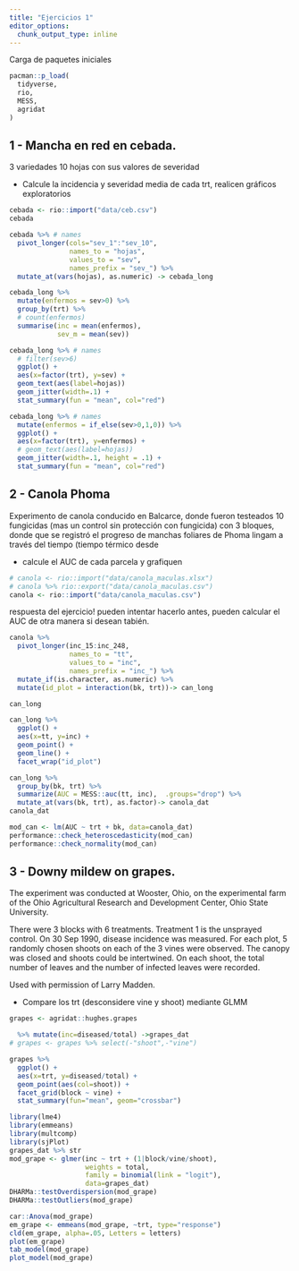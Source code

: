```yaml
---
title: "Ejercicios 1"
editor_options: 
  chunk_output_type: inline
---
```


Carga de paquetes iniciales

```r
pacman::p_load(
  tidyverse,
  rio,
  MESS,
  agridat
)
```


## 1 - Mancha en red en cebada.

3 variedades 10 hojas con sus valores de severidad

-   Calcule la incidencia y severidad media de cada trt, realicen gráficos exploratorios

```r
cebada <- rio::import("data/ceb.csv")
cebada
```

```r
cebada %>% # names
  pivot_longer(cols="sev_1":"sev_10", 
               names_to = "hojas", 
               values_to = "sev",
               names_prefix = "sev_") %>% 
  mutate_at(vars(hojas), as.numeric) -> cebada_long

cebada_long %>% 
  mutate(enfermos = sev>0) %>%
  group_by(trt) %>% 
  # count(enfermos)
  summarise(inc = mean(enfermos),
            sev_m = mean(sev))
```

```r
cebada_long %>% # names
  # filter(sev>6)
  ggplot() + 
  aes(x=factor(trt), y=sev) + 
  geom_text(aes(label=hojas))
  geom_jitter(width=.1) + 
  stat_summary(fun = "mean", col="red")
```

```r
cebada_long %>% # names
  mutate(enfermos = if_else(sev>0,1,0)) %>%
  ggplot() + 
  aes(x=factor(trt), y=enfermos) + 
  # geom_text(aes(label=hojas))
  geom_jitter(width=.1, height = .1) + 
  stat_summary(fun = "mean", col="red")
```

## 2 - Canola Phoma

Experimento de canola conducido en Balcarce, donde fueron testeados 10 fungicidas (mas un control sin protección con fungicida) con 3 bloques, donde que se registró el progreso de manchas foliares de Phoma lingam a través del tiempo (tiempo térmico desde 

-   calcule el AUC de cada parcela y grafiquen

```r
# canola <- rio::import("data/canola_maculas.xlsx")
# canola %>% rio::export("data/canola_maculas.csv")
canola <- rio::import("data/canola_maculas.csv")
```

respuesta del ejercicio! pueden intentar hacerlo antes, pueden calcular el AUC de otra manera si desean tabién. 
```r
canola %>%  
  pivot_longer(inc_15:inc_248, 
               names_to = "tt", 
               values_to = "inc", 
               names_prefix = "inc_") %>% 
  mutate_if(is.character, as.numeric) %>% 
  mutate(id_plot = interaction(bk, trt))-> can_long

can_long
```

```r
can_long %>% 
  ggplot() + 
  aes(x=tt, y=inc) + 
  geom_point() + 
  geom_line() + 
  facet_wrap("id_plot")
```


```r
can_long %>%
  group_by(bk, trt) %>%
  summarize(AUC = MESS::auc(tt, inc),  .groups="drop") %>% 
  mutate_at(vars(bk, trt), as.factor)-> canola_dat
canola_dat
```

```r
mod_can <- lm(AUC ~ trt + bk, data=canola_dat)
performance::check_heteroscedasticity(mod_can)
performance::check_normality(mod_can)
```

## 3 - Downy mildew on grapes.

The experiment was conducted at Wooster, Ohio, on the experimental farm of the Ohio Agricultural Research and Development Center, Ohio State University.

There were 3 blocks with 6 treatments. Treatment 1 is the unsprayed control. On 30 Sep 1990, disease incidence was measured. For each plot, 5 randomly chosen shoots on each of the 3 vines were observed. The canopy was closed and shoots could be intertwined. On each shoot, the total number of leaves and the number of infected leaves were recorded.

Used with permission of Larry Madden.

-   Compare los trt (desconsidere vine y shoot) mediante GLMM

```r
grapes <- agridat::hughes.grapes

  %>% mutate(inc=diseased/total) ->grapes_dat
# grapes <- grapes %>% select(-"shoot",-"vine")
```
```r
grapes %>% 
  ggplot() + 
  aes(x=trt, y=diseased/total) +
  geom_point(aes(col=shoot)) + 
  facet_grid(block ~ vine) + 
  stat_summary(fun="mean", geom="crossbar")

```
```r
library(lme4)
library(emmeans)
library(multcomp)
library(sjPlot)
grapes_dat %>% str
mod_grape <- glmer(inc ~ trt + (1|block/vine/shoot), 
                   weights = total, 
                   family = binomial(link = "logit"), 
                   data=grapes_dat)
DHARMa::testOverdispersion(mod_grape)
DHARMa::testOutliers(mod_grape)

car::Anova(mod_grape)
em_grape <- emmeans(mod_grape, ~trt, type="response")
cld(em_grape, alpha=.05, Letters = letters)
plot(em_grape)
tab_model(mod_grape)
plot_model(mod_grape)
```

